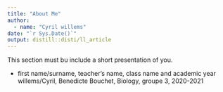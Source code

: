```yaml
---
title: "About Me"
author:
  - name: "Cyril willems" 
date: "`r Sys.Date()`"
output: distill::disti/ll_article
---
```


This section must bu include a short presentation of you.

- first name/surname, teacher’s name, class name and academic year
willems/Cyril, Benedicte Bouchet, Biology, groupe 3, 2020-2021
